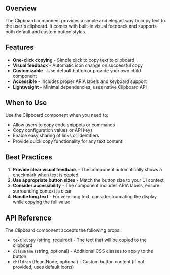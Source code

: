 ## Overview

The Clipboard component provides a simple and elegant way to copy text to the user's clipboard. It comes with built-in visual feedback and supports both default and custom button styles.

## Features

- **One-click copying** - Simple click to copy text to clipboard
- **Visual feedback** - Automatic icon change on successful copy
- **Customizable** - Use default button or provide your own child component
- **Accessible** - Includes proper ARIA labels and keyboard support
- **Lightweight** - Minimal dependencies, uses native Clipboard API

## When to Use

Use the Clipboard component when you need to:

- Allow users to copy code snippets or commands
- Copy configuration values or API keys
- Enable easy sharing of links or identifiers
- Provide quick copy functionality for any text content

## Best Practices

1. **Provide clear visual feedback** - The component automatically shows a checkmark when text is copied
2. **Use appropriate button sizes** - Match the button size to your UI context
3. **Consider accessibility** - The component includes ARIA labels, ensure surrounding context is clear
4. **Handle long text** - For very long text, consider truncating the display while copying the full value

## API Reference

The Clipboard component accepts the following props:

- `textToCopy` (string, required) - The text that will be copied to the clipboard
- `className` (string, optional) - Additional CSS classes to apply to the button
- `children` (ReactNode, optional) - Custom button content (if not provided, uses default icons)
